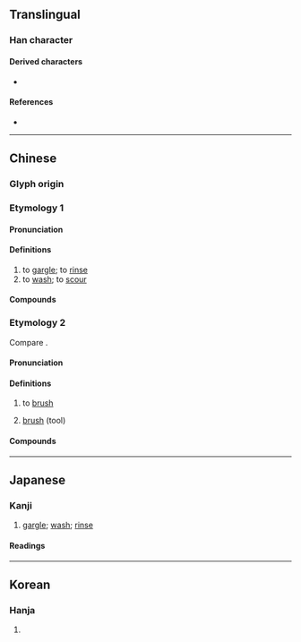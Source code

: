 {{character info}}
==Translingual==

===Han character===
{{Han char|rn=85|rad=水|as=11|sn=14|four=37182|canj=EDLO,XEDLO|ids=⿰氵欶}}

====Derived characters====
* {{l|mul|[[𧀌]]}}

====References====
* {{Han ref|kx=0647.070|dkj=18171|dj=1057.050|hdz=31719.010|uh=6F31|ud=28465|bh=BAA4|bd=47780}}

----

==Chinese==

===Glyph origin===
{{Han etym}}

===Etymology 1===
{{zh-forms|alt=潄}}

====Pronunciation====
{{zh-pron
|m=shù,sòu
|c=sau3,sou3
|h=pfs=
|j=su3
|md=
|mn=qz:sò͘/tw:sóa/tw:sek
|mn-t=sog4/suag4
|w=
|mc=y
|oc=y
|cat=v
}}

====Definitions====
{{zh-hanzi}}

# to [[gargle]]; to [[rinse]]
# to [[wash]]; to [[scour]]

====Compounds====
{{zh-der|漱口|洗漱|漱洗|漱流|枕石漱流|枕巖漱流|漱石|漱口水|漱口杯|漱玉泉|漱玉|含漱劑|漱盂|漱玉詞|漱流枕石|枕流漱石|漱石枕流|盥漱|飛漱}}

===Etymology 2===
{{zh-forms|alt=刷}}
Compare {{cog|nan-hok|摖|tr=chhòe, chhè}}.

====Pronunciation====
{{zh-pron
|mn-t=ciu3
|cat=v,n
}}

====Definitions====
{{zh-hanzi}}

# {{lb|zh|Teochew}} to [[brush]]
# {{lb|zh|Teochew}} [[brush]] (tool)

====Compounds====
{{zh-der|齒漱|漱齒}}

----

==Japanese==

===Kanji===
{{ja-kanji|grade=|rs=水11}}

# [[gargle]]; [[wash]]; [[rinse]]

====Readings====
{{ja-readings
|goon=す
|kanon=そう
|kun=うがい-, すす-ぐ}}

----

==Korean==

===Hanja===
{{ko-hanja|hangeul=수|eumhun=|rv=su|mr=su|y=swu}}

# {{rfdef|ko|sort=水11}}